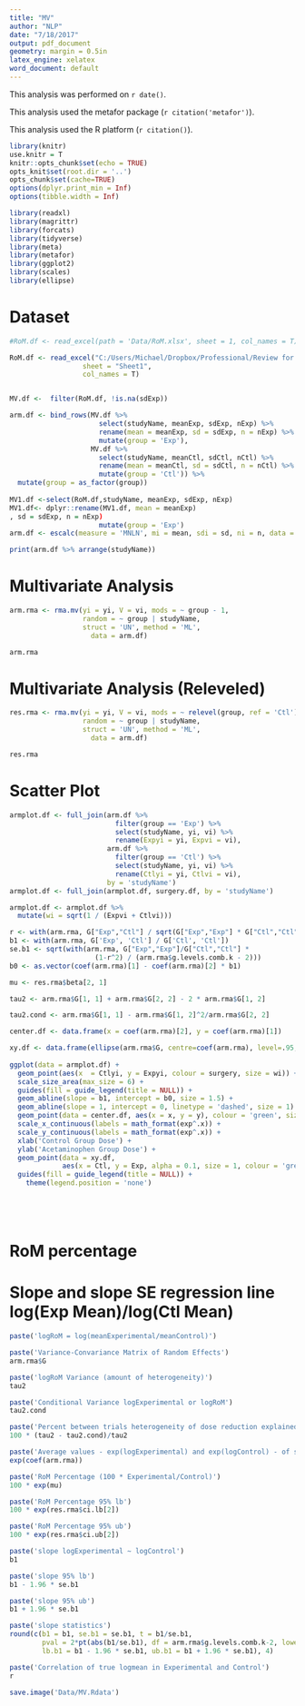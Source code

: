 ```yaml
---
title: "MV"
author: "NLP"
date: "7/18/2017"
output: pdf_document
geometry: margin = 0.5in
latex_engine: xelatex
word_document: default
---
```


This analysis was performed on `r date()`.  

This analysis used the metafor package (`r citation('metafor')`).  

This analysis used the R platform (`r citation()`).  

```r

library(knitr)
use.knitr = T
knitr::opts_chunk$set(echo = TRUE)
opts_knit$set(root.dir = '..')
opts_chunk$set(cache=TRUE)
options(dplyr.print_min = Inf)
options(tibble.width = Inf)

```

```r

library(readxl)
library(magrittr)
library(forcats)
library(tidyverse)
library(meta)
library(metafor)
library(ggplot2)
library(scales)
library(ellipse)

```

\newpage
# Dataset  
```r

#RoM.df <- read_excel(path = 'Data/RoM.xlsx', sheet = 1, col_names = T)

RoM.df <- read_excel("C:/Users/Michael/Dropbox/Professional/Review for journals/AnesthesiaAnalgesia/2017/DolemanEditorialFigure/data/RoM.xlsx",  
                  sheet = "Sheet1", 
                  col_names = T)


MV.df <-  filter(RoM.df, !is.na(sdExp))

arm.df <- bind_rows(MV.df %>%
                      select(studyName, meanExp, sdExp, nExp) %>%
                      rename(mean = meanExp, sd = sdExp, n = nExp) %>%
                      mutate(group = 'Exp'),
                    MV.df %>%
                      select(studyName, meanCtl, sdCtl, nCtl) %>%
                      rename(mean = meanCtl, sd = sdCtl, n = nCtl) %>%
                      mutate(group = 'Ctl')) %>%
  mutate(group = as_factor(group))
  
MV1.df <-select(RoM.df,studyName, meanExp, sdExp, nExp) 
MV1.df<- dplyr::rename(MV1.df, mean = meanExp)
, sd = sdExp, n = nExp) 
                      mutate(group = 'Exp')
arm.df <- escalc(measure = 'MNLN', mi = mean, sdi = sd, ni = n, data = arm.df)

print(arm.df %>% arrange(studyName))

```

\newpage
# Multivariate Analysis  
```r

arm.rma <- rma.mv(yi = yi, V = vi, mods = ~ group - 1,
                  random = ~ group | studyName,
                  struct = 'UN', method = 'ML',
                    data = arm.df)

arm.rma

```

\newpage
# Multivariate Analysis (Releveled)  
```r

res.rma <- rma.mv(yi = yi, V = vi, mods = ~ relevel(group, ref = 'Ctl'),
                  random = ~ group | studyName,
                  struct = 'UN', method = 'ML',
                    data = arm.df)

res.rma

```

\newpage
# Scatter Plot  
```r

armplot.df <- full_join(arm.df %>%
                          filter(group == 'Exp') %>% 
                          select(studyName, yi, vi) %>%
                          rename(Expyi = yi, Expvi = vi),
                        arm.df %>%
                          filter(group == 'Ctl') %>% 
                          select(studyName, yi, vi) %>%
                          rename(Ctlyi = yi, Ctlvi = vi),
                        by = 'studyName')
armplot.df <- full_join(armplot.df, surgery.df, by = 'studyName')

armplot.df <- armplot.df %>%
  mutate(wi = sqrt(1 / (Expvi + Ctlvi)))

r <- with(arm.rma, G["Exp","Ctl"] / sqrt(G["Exp","Exp"] * G["Ctl","Ctl"]))
b1 <- with(arm.rma, G['Exp', 'Ctl'] / G['Ctl', 'Ctl'])
se.b1 <- sqrt(with(arm.rma, G["Exp","Exp"]/G["Ctl","Ctl"] *
                     (1-r^2) / (arm.rma$g.levels.comb.k - 2)))
b0 <- as.vector(coef(arm.rma)[1] - coef(arm.rma)[2] * b1)

mu <- res.rma$beta[2, 1]

tau2 <- arm.rma$G[1, 1] + arm.rma$G[2, 2] - 2 * arm.rma$G[1, 2]

tau2.cond <- arm.rma$G[1, 1] - arm.rma$G[1, 2]^2/arm.rma$G[2, 2]

center.df <- data.frame(x = coef(arm.rma)[2], y = coef(arm.rma)[1])

xy.df <- data.frame(ellipse(arm.rma$G, centre=coef(arm.rma), level=.95, npoints = 10000))
                        
ggplot(data = armplot.df) +
  geom_point(aes(x  = Ctlyi, y = Expyi, colour = surgery, size = wi)) +
  scale_size_area(max_size = 6) +
  guides(fill = guide_legend(title = NULL)) +
  geom_abline(slope = b1, intercept = b0, size = 1.5) +
  geom_abline(slope = 1, intercept = 0, linetype = 'dashed', size = 1) +
  geom_point(data = center.df, aes(x = x, y = y), colour = 'green', size = 10) +
  scale_x_continuous(labels = math_format(exp^.x)) +
  scale_y_continuous(labels = math_format(exp^.x)) +
  xlab('Control Group Dose') +
  ylab('Acetaminophen Group Dose') +
  geom_point(data = xy.df,
             aes(x = Ctl, y = Exp, alpha = 0.1, size = 1, colour = 'grey', fill = Ctl)) +
  guides(fill = guide_legend(title = NULL)) +
    theme(legend.position = 'none')






```

\newpage
# RoM percentage
# Slope and slope SE regression line log(Exp Mean)/log(Ctl Mean)  
```r

paste('logRoM = log(meanExperimental/meanControl)')

paste('Variance-Convariance Matrix of Random Effects')
arm.rma$G

paste('logRoM Variance (amount of heterogeneity)')
tau2

paste('Conditional Variance logExperimental or logRoM')
tau2.cond

paste('Percent between trials heterogeneity of dose reduction explained by baseline risk measured as logControl')
100 * (tau2 - tau2.cond)/tau2

paste('Average values - exp(logExperimental) and exp(logControl) - of studies')
exp(coef(arm.rma))

paste('RoM Percentage (100 * Experimental/Control)')
100 * exp(mu)

paste('RoM Percentage 95% lb')
100 * exp(res.rma$ci.lb[2])

paste('RoM Percentage 95% ub')
100 * exp(res.rma$ci.ub[2])

paste('slope logExperimental ~ logControl')
b1

paste('slope 95% lb')
b1 - 1.96 * se.b1

paste('slope 95% ub')
b1 + 1.96 * se.b1

paste('slope statistics')
round(c(b1 = b1, se.b1 = se.b1, t = b1/se.b1,
        pval = 2*pt(abs(b1/se.b1), df = arm.rma$g.levels.comb.k-2, lower.tail = F),
        lb.b1 = b1 - 1.96 * se.b1, ub.b1 = b1 + 1.96 * se.b1), 4)

paste('Correlation of true logmean in Experimental and Control')
r

```

```r

save.image('Data/MV.Rdata')

```
